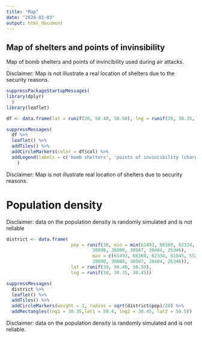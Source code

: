 ```yaml
---
title: "Map"
date: "2024-01-03"
output: html_document
---
```


## Map of shelters and points of invinsibility
 
Map of bomb shelters and points of invincibility used during air attacks.

Disclaimer: Map is not illustrate a real location of shelters due to the security reasons. 
```r
suppressPackageStartupMessages(
library(dplyr)
  )
library(leaflet)

df <- data.frame(lat = runif(20, 50.40, 50.50), lng = runif(20, 30.35, 30.45), col = sample(c('red', 'blue','green'), 20, replace = T), stringAsFactor = F)

suppressMessages(
  df %>% 
  leaflet() %>% 
  addTiles() %>% 
  addCircleMarkers(color = df$col) %>% 
  addLegend(labels = c('bomb shelters', 'points of invincibility (charging and heating station)', 'others'), colors = c("blue", "red","green"))
    )
```
Disclaimer: Map is not illustrate real location of shelters due to security reasons. 

# Population density

Disclaimer: data on the population density is randomly simulated and is not reliable
```r
district <- data.frame(
                        pop = runif(30, min = min(61493, 66169, 62334, 61045, 55232,
                                39890, 38880, 30587, 30484, 25346), 
                                max = c(61493, 66169, 62334, 61045, 55232,
                                39890, 38880, 30587, 30484, 25346)),
                        lat = runif(30, 50.40, 50.50),
                        lng = runif(30, 30.35, 30.45))

suppressMessages(
  district %>% 
  leaflet() %>% 
  addTiles() %>% 
  addCircleMarkers(weight = 1, radius = sqrt(district$pop)/20) %>% 
  addRectangles(lng1 = 30.35,lat1 = 50.4, lng2 = 30.45, lat2 = 50.5))
```
Disclaimer: data on the population density is randomly simulated and is not reliable.
